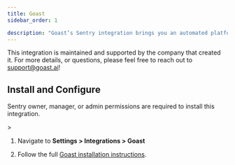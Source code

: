 ```yaml
---
title: Goast
sidebar_order: 1

description: "Goast’s Sentry integration brings you an automated platform for software development to automate away tedious and mundane tasks. It hooks into the crash-fixing capabilities of Goast.ai to help find insights and fixes."
---
```


This integration is maintained and supported by the company that created it. For more details, or questions, please feel free to reach out to support@goast.ai!
## Install and Configure

<Alert>

Sentry owner, manager, or admin permissions are required to install this integration.

</Alert>>

1. Navigate to **Settings > Integrations > Goast**

2. Follow the full [Goast installation instructions](https://support.goast.ai/integrations/sentry).
